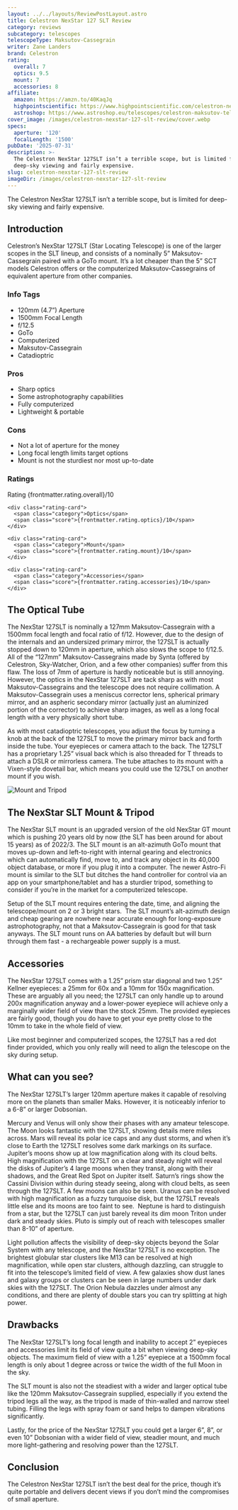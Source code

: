```yaml
---
layout: ../../layouts/ReviewPostLayout.astro
title: Celestron NexStar 127 SLT Review
category: reviews
subcategory: telescopes
telescopeType: Maksutov-Cassegrain
writer: Zane Landers
brand: Celestron
rating:
  overall: 7
  optics: 9.5
  mount: 7
  accessories: 8
affiliate:
  amazon: https://amzn.to/40KaqJq
  highpointscientific: https://www.highpointscientific.com/celestron-nexstar-127-slt-computerized-telescope-22097?rfsn=7304485.fd6b10
  astroshop: https://www.astroshop.eu/telescopes/celestron-maksutov-telescope-mc-127-1500-nexstar-127-slt-goto/p,20041?affiliate_id=TelescopesToBuy
cover_image: /images/celestron-nexstar-127-slt-review/cover.webp
specs:
  aperture: '120'
  focalLength: '1500'
pubDate: '2025-07-31'
description: >-
  The Celestron NexStar 127SLT isn’t a terrible scope, but is limited for
  deep-sky viewing and fairly expensive.
slug: celestron-nexstar-127-slt-review
imageDir: /images/celestron-nexstar-127-slt-review
---
```


<p class="highlight">The Celestron NexStar 127SLT isn’t a terrible scope, but is limited for deep-sky viewing and fairly expensive.</p>

<h2>Introduction</h2>

<p>Celestron’s NexStar 127SLT (Star Locating Telescope) is one of the larger scopes in the SLT lineup, and consists of a nominally 5” Maksutov-Cassegrain paired with a GoTo mount. It’s a lot cheaper than the 5” SCT models Celestron offers or the computerized Maksutov-Cassegrains of equivalent aperture from other companies.</p>
<section class="info-tags">
  <h3>Info Tags</h3>
  <ul>
    <li>120mm (4.7”) Aperture</li>
    <li>1500mm Focal Length</li>
    <li>f/12.5</li>
    <li>GoTo</li>
    <li>Computerized</li>
    <li>Maksutov-Cassegrain</li>
    <li>Catadioptric</li>
  </ul>
</section>

<section class="pros-cons">
  <div class="pros-block">
    <h3>Pros</h3>
    <ul>
        <li>Sharp optics</li>
        <li>Some astrophotography capabilities</li>
        <li>Fully computerized</li>
        <li>Lightweight & portable</li>
    </ul>
  </div>
  <div class="cons-block">
    <h3>Cons</h3>
    <ul>
        <li>Not a lot of aperture for the money</li>
        <li>Long focal length limits target options</li>
        <li>Mount is not the sturdiest nor most up-to-date</li>
    </ul>
  </div>
</section>


<section class="ratings">
  <h3>Ratings</h3>
  <div class="ratings-grid">
    <div class="rating-card">
      <span class="category">Rating</span>
      <span class="score">{frontmatter.rating.overall}/10</span>
    </div>

    <div class="rating-card">
      <span class="category">Optics</span>
      <span class="score">{frontmatter.rating.optics}/10</span>
    </div>

    <div class="rating-card">
      <span class="category">Mount</span>
      <span class="score">{frontmatter.rating.mount}/10</span>
    </div>

    <div class="rating-card">
      <span class="category">Accessories</span>
      <span class="score">{frontmatter.rating.accessories}/10</span>
    </div>
  </div>
</section>

<Affiliates affiliate={frontmatter.affiliate} />

<h2>The Optical Tube</h2>
<p>The NexStar 127SLT is nominally a 127mm Maksutov-Cassegrain with a 1500mm focal length and focal ratio of f/12. However, due to the design of the internals and an undersized primary mirror, the 127SLT is actually stopped down to 120mm in aperture, which also slows the scope to f/12.5. All of the “127mm” Maksutov-Cassegrains made by Synta (offered by Celestron, Sky-Watcher, Orion, and a few other companies) suffer from this flaw. The loss of 7mm of aperture is hardly noticeable but is still annoying. However, the optics in the NexStar 127SLT are tack sharp as with most Maksutov-Cassegrains and the telescope does not require collimation. A Maksutov-Cassegrain uses a meniscus corrector lens, spherical primary mirror, and an aspheric secondary mirror (actually just an aluminized portion of the corrector) to achieve sharp images, as well as a long focal length with a very physically short tube.</p>
<p>As with most catadioptric telescopes, you adjust the focus by turning a knob at the back of the 127SLT to move the primary mirror back and forth inside the tube. Your eyepieces or camera attach to the back. The 127SLT has a proprietary 1.25” visual back which is also threaded for T threads to attach a DSLR or mirrorless camera. The tube attaches to its mount with a Vixen-style dovetail bar, which means you could use the 127SLT on another mount if you wish.</p>
<img class="post-image post-image-sm" src={frontmatter.imageDir + '/tripod.webp'} alt="Mount and Tripod"></img>
<h2>The NexStar SLT Mount & Tripod</h2>
<p>The NexStar SLT mount is an upgraded version of the old NexStar GT mount which is pushing 20 years old by now (the SLT has been around for about 15 years) as of 2022/3. The SLT mount is an alt-azimuth GoTo mount that moves up-down and left-to-right with internal gearing and electronics which can automatically find, move to, and track any object in its 40,000 object database, or more if you plug it into a computer. The newer Astro-Fi mount is similar to the SLT but ditches the hand controller for control via an app on your smartphone/tablet and has a sturdier tripod, something to consider if you’re in the market for a computerized telescope.</p>
<p>Setup of the SLT mount requires entering the date, time, and aligning the telescope/mount on 2 or 3 bright stars.  The SLT mount’s alt-azimuth design and cheap gearing are nowhere near accurate enough for long-exposure astrophotography, not that a Maksutov-Cassegrain is good for that task anyways. The SLT mount runs on AA batteries by default but will burn through them fast - a rechargeable power supply is a must.</p>
<h2>Accessories</h2>

<p>The NexStar 127SLT comes with a 1.25” prism star diagonal and two 1.25” Kellner eyepieces: a 25mm for 60x and a 10mm for 150x magnification. These are arguably all you need; the 127SLT can only handle up to around 200x magnification anyway and a lower-power eyepiece will achieve only a marginally wider field of view than the stock 25mm. The provided eyepieces are fairly good, though you do have to get your eye pretty close to the 10mm to take in the whole field of view.</p>
<p>Like most beginner and computerized scopes, the 127SLT has a red dot finder provided, which you only really will need to align the telescope on the sky during setup.</p>
<h2>What can you see?</h2>

<p>The NexStar 127SLT’s larger 120mm aperture makes it capable of resolving more on the planets than smaller Maks. However, it is noticeably inferior to a 6-8” or larger Dobsonian.</p>
<p>Mercury and Venus will only show their phases with any amateur telescope.
The Moon looks fantastic with the 127SLT, showing details mere miles across.
Mars will reveal its polar ice caps and any dust storms, and when it’s close to Earth the 127SLT resolves some dark markings on its surface.
Jupiter’s moons show up at low magnification along with its cloud belts. High magnification with the 127SLT on a clear and steady night will reveal the disks of Jupiter’s 4 large moons when they transit, along with their shadows, and the Great Red Spot on Jupiter itself.
Saturn’s rings show the Cassini Division within during steady seeing, along with cloud belts, as seen through the 127SLT. A few moons can also be seen.
Uranus can be resolved with high magnification as a fuzzy turquoise disk, but the 127SLT reveals little else and its moons are too faint to see. 
Neptune is hard to distinguish from a star, but the 127SLT can just barely reveal its dim moon Triton under dark and steady skies.
Pluto is simply out of reach with telescopes smaller than 8-10” of aperture.</p>
<p>Light pollution affects the visibility of deep-sky objects beyond the Solar System with any telescope, and the NexStar 127SLT is no exception. The brightest globular star clusters like M13 can be resolved at high magnification, while open star clusters, although dazzling, can struggle to fit into the telescope’s limited field of view. A few galaxies show dust lanes and galaxy groups or clusters can be seen in large numbers under dark skies with the 127SLT. The Orion Nebula dazzles under almost any conditions, and there are plenty of double stars you can try splitting at high power.</p>
<h2>Drawbacks</h2>

<p>The NexStar 127SLT’s long focal length and inability to accept 2” eyepieces and accessories limit its field of view quite a bit when viewing deep-sky objects. The maximum field of view with a 1.25” eyepiece at a 1500mm focal length is only about 1 degree across or twice the width of the full Moon in the sky.</p>
<p>The SLT mount is also not the steadiest with a wider and larger optical tube like the 120mm Maksutov-Cassegrain supplied, especially if you extend the tripod legs all the way, as the tripod is made of thin-walled and narrow steel tubing. Filling the legs with spray foam or sand helps to dampen vibrations significantly.</p>
<p>Lastly, for the price of the NexStar 127SLT you could get a larger 6”, 8”, or even 10” Dobsonian with a wider field of view, steadier mount, and much more light-gathering and resolving power than the 127SLT.</p>
<h2>Conclusion</h2>

<p>The Celestron NexStar 127SLT isn’t the best deal for the price, though it’s quite portable and delivers decent views if you don’t mind the compromises of small aperture.</p>

